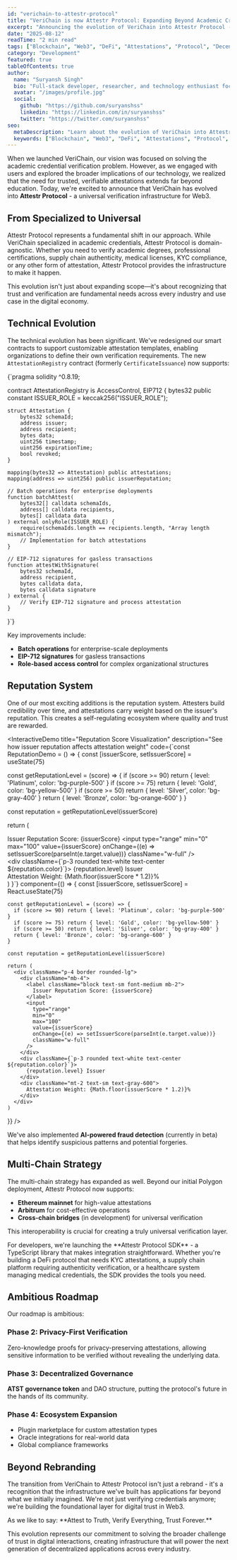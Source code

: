 ```yaml
---
id: "verichain-to-attestr-protocol"
title: "VeriChain is now Attestr Protocol: Expanding Beyond Academic Credentials"
excerpt: "Announcing the evolution of VeriChain into Attestr Protocol - a universal verification infrastructure that enables any entity to issue, verify, and manage attestations across all domains on the blockchain."
date: "2025-08-12"
readTime: "2 min read"
tags: ["Blockchain", "Web3", "DeFi", "Attestations", "Protocol", "Decentralization"]
category: "Development"
featured: true
tableOfContents: true
author:
  name: "Suryansh Singh"
  bio: "Full-stack developer, researcher, and technology enthusiast focused on building impactful solutions."
  avatar: "/images/profile.jpg"
  social:
    github: "https://github.com/suryanshss"
    linkedin: "https://linkedin.com/in/suryanshss"
    twitter: "https://twitter.com/suryanshss"
seo:
  metaDescription: "Learn about the evolution of VeriChain into Attestr Protocol - a universal verification infrastructure for Web3 attestations across all domains."
  keywords: ["Blockchain", "Web3", "DeFi", "Attestations", "Protocol", "Decentralization", "VeriChain", "Attestr"]
---
```


When we launched VeriChain, our vision was focused on solving the academic credential verification problem. However, as we engaged with users and explored the broader implications of our technology, we realized that the need for trusted, verifiable attestations extends far beyond education. Today, we're excited to announce that VeriChain has evolved into **Attestr Protocol** - a universal verification infrastructure for Web3.

## From Specialized to Universal

Attestr Protocol represents a fundamental shift in our approach. While VeriChain specialized in academic credentials, Attestr Protocol is domain-agnostic. Whether you need to verify academic degrees, professional certifications, supply chain authenticity, medical licenses, KYC compliance, or any other form of attestation, Attestr Protocol provides the infrastructure to make it happen.

<Callout type="info">
This evolution isn't just about expanding scope—it's about recognizing that trust and verification are fundamental needs across every industry and use case in the digital economy.
</Callout>

## Technical Evolution

The technical evolution has been significant. We've redesigned our smart contracts to support customizable attestation templates, enabling organizations to define their own verification requirements. The new `AttestationRegistry` contract (formerly `CertificateIssuance`) now supports:

<CodeBlock language="solidity" title="AttestationRegistry.sol">
{`pragma solidity ^0.8.19;


contract AttestationRegistry is AccessControl, EIP712 {
    bytes32 public constant ISSUER_ROLE = keccak256("ISSUER_ROLE");
    
    struct Attestation {
        bytes32 schemaId;
        address issuer;
        address recipient;
        bytes data;
        uint256 timestamp;
        uint256 expirationTime;
        bool revoked;
    }
    
    mapping(bytes32 => Attestation) public attestations;
    mapping(address => uint256) public issuerReputation;
    
    // Batch operations for enterprise deployments
    function batchAttest(
        bytes32[] calldata schemaIds,
        address[] calldata recipients,
        bytes[] calldata data
    ) external onlyRole(ISSUER_ROLE) {
        require(schemaIds.length == recipients.length, "Array length mismatch");
        // Implementation for batch attestations
    }
    
    // EIP-712 signatures for gasless transactions
    function attestWithSignature(
        bytes32 schemaId,
        address recipient,
        bytes calldata data,
        bytes calldata signature
    ) external {
        // Verify EIP-712 signature and process attestation
    }
}`}
</CodeBlock>

Key improvements include:
- **Batch operations** for enterprise-scale deployments
- **EIP-712 signatures** for gasless transactions
- **Role-based access control** for complex organizational structures

## Reputation System

One of our most exciting additions is the reputation system. Attesters build credibility over time, and attestations carry weight based on the issuer's reputation. This creates a self-regulating ecosystem where quality and trust are rewarded.

<InteractiveDemo
  title="Reputation Score Visualization"
  description="See how issuer reputation affects attestation weight"
  code={`const ReputationDemo = () => {
  const [issuerScore, setIssuerScore] = useState(75)
  
  const getReputationLevel = (score) => {
    if (score >= 90) return { level: 'Platinum', color: 'bg-purple-500' }
    if (score >= 75) return { level: 'Gold', color: 'bg-yellow-500' }
    if (score >= 50) return { level: 'Silver', color: 'bg-gray-400' }
    return { level: 'Bronze', color: 'bg-orange-600' }
  }
  
  const reputation = getReputationLevel(issuerScore)
  
  return (
    <div className="p-4 border rounded-lg">
      <div className="mb-4">
        <label className="block text-sm font-medium mb-2">
          Issuer Reputation Score: {issuerScore}
        </label>
        <input
          type="range"
          min="0"
          max="100"
          value={issuerScore}
          onChange={(e) => setIssuerScore(parseInt(e.target.value))}
          className="w-full"
        />
      </div>
      <div className={\`p-3 rounded text-white text-center \${reputation.color}\`}>
        {reputation.level} Issuer
      </div>
      <div className="mt-2 text-sm text-gray-600">
        Attestation Weight: {Math.floor(issuerScore * 1.2)}%
      </div>
    </div>
  )
}`}
  component={() => {
    const [issuerScore, setIssuerScore] = React.useState(75)
    
    const getReputationLevel = (score) => {
      if (score >= 90) return { level: 'Platinum', color: 'bg-purple-500' }
      if (score >= 75) return { level: 'Gold', color: 'bg-yellow-500' }
      if (score >= 50) return { level: 'Silver', color: 'bg-gray-400' }
      return { level: 'Bronze', color: 'bg-orange-600' }
    }
    
    const reputation = getReputationLevel(issuerScore)
    
    return (
      <div className="p-4 border rounded-lg">
        <div className="mb-4">
          <label className="block text-sm font-medium mb-2">
            Issuer Reputation Score: {issuerScore}
          </label>
          <input
            type="range"
            min="0"
            max="100"
            value={issuerScore}
            onChange={(e) => setIssuerScore(parseInt(e.target.value))}
            className="w-full"
          />
        </div>
        <div className={`p-3 rounded text-white text-center ${reputation.color}`}>
          {reputation.level} Issuer
        </div>
        <div className="mt-2 text-sm text-gray-600">
          Attestation Weight: {Math.floor(issuerScore * 1.2)}%
        </div>
      </div>
    )
  }}
/>

We've also implemented **AI-powered fraud detection** (currently in beta) that helps identify suspicious patterns and potential forgeries.

## Multi-Chain Strategy

The multi-chain strategy has expanded as well. Beyond our initial Polygon deployment, Attestr Protocol now supports:

- **Ethereum mainnet** for high-value attestations
- **Arbitrum** for cost-effective operations
- **Cross-chain bridges** (in development) for universal verification

This interoperability is crucial for creating a truly universal verification layer.

<Callout type="tip" title="Developer Integration">
For developers, we're launching the **Attestr Protocol SDK** - a TypeScript library that makes integration straightforward. Whether you're building a DeFi protocol that needs KYC attestations, a supply chain platform requiring authenticity verification, or a healthcare system managing medical credentials, the SDK provides the tools you need.
</Callout>

## Ambitious Roadmap

Our roadmap is ambitious:

### Phase 2: Privacy-First Verification
Zero-knowledge proofs for privacy-preserving attestations, allowing sensitive information to be verified without revealing the underlying data.

### Phase 3: Decentralized Governance
**ATST governance token** and DAO structure, putting the protocol's future in the hands of its community.

### Phase 4: Ecosystem Expansion
- Plugin marketplace for custom attestation types
- Oracle integrations for real-world data
- Global compliance frameworks

## Beyond Rebranding

The transition from VeriChain to Attestr Protocol isn't just a rebrand - it's a recognition that the infrastructure we've built has applications far beyond what we initially imagined. We're not just verifying credentials anymore; we're building the foundational layer for digital trust in Web3.

<Callout type="success">
As we like to say: **Attest to Truth, Verify Everything, Trust Forever.**
</Callout>

This evolution represents our commitment to solving the broader challenge of trust in digital interactions, creating infrastructure that will power the next generation of decentralized applications across every industry.